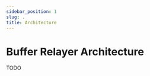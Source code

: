 ```yaml
---
sidebar_position: 1
slug: .
title: Architecture
---
```


# Buffer Relayer Architecture

TODO

<!--

- A single oracle can publish a raw buffer on-chain
- Currently limited to 500 bytes, can be expanded to 10Mb
- No consensus mechanism, aka not very secure

## Configuration

- Job Account
- Escrow

## Update Lifecycle

- `bufferRelayerOpenRound`
- `bufferRelayerSaveResult`

## Cost

## More Information
-->
